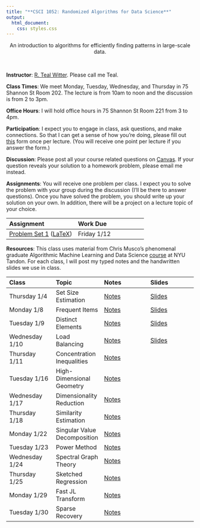 ```yaml
---
title: "**CSCI 1052: Randomized Algorithms for Data Science**"
output:
  html_document:
    css: styles.css
---
```


<center>
An introduction to algorithms for efficiently finding patterns in large-scale data.
</center>

<br>

<div class="row">
  <div class="col-md-6" markdown="1">
  **Instructor**: [R. Teal Witter](https://www.rtealwitter.com/). Please call me Teal.
  
  **Class Times**: We meet Monday, Tuesday, Wednesday, and Thursday in 75 Shannon St Room 202. The lecture is from 10am to noon and the discussion is from 2 to 3pm.
  
  **Office Hours**: I will hold office hours in 75 Shannon St Room 221 from 3 to 4pm.
  
  **Participation**: I expect you to engage in class, ask questions, and make connections. So that I can get a sense of how you're doing, please fill out [this](https://forms.gle/XNaiZFexa1JGJtTs5) form once per lecture. (You will receive one point per lecture if you answer the form.)
  
  **Discussion**: Please post all your course related questions on [Canvas](https://middlebury.instructure.com/courses/13944). If your question reveals your solution to a homework problem, please email me instead.
  
  </div>
  <div class="col-md-6" markdown="1">
  **Assignments**: You will receive one problem per class. I expect you to solve the problem with your group during the discussion (I'll be there to answer questions). Once you have solved the problem, you should write up your solution on your own. In addition, there will be a project on a lecture topic of your choice.
  
  Assignment | Work Due 
  :--- | :--- 
  [Problem Set 1](psets/pset1.pdf) ([LaTeX](psets/pset1.tex)) | Friday 1/12 
  </div>
</div>

**Resources**: This class uses material from Chris Musco's phenomenal graduate Algorithmic Machine Learning and Data Science [course](https://chrismusco.com/amlds2023/) at NYU Tandon. For each class, I will post my typed notes and the handwritten slides we use in class.

<tr>
Class | Topic | Notes | Slides </tr><tr>
:--- | :--- | :--- | :--- |
Thursday 1/4   | Set Size Estimation | [Notes](notes/01_set_size.html) | [Slides](lectures/lecture01.pdf)  | </tr><tr>
Monday 1/8     | Frequent Items | [Notes](notes/02_frequent_items.html) | [Slides](lectures/lecture02.pdf) | </tr><tr>
Tuesday 1/9    | Distinct Elements| [Notes](notes/03_distinct_elements.html) | [Slides](lectures/lecture03.pdf) | </tr><tr>
Wednesday 1/10 | Load Balancing | [Notes](notes/04_load_balancing.html) | [Slides](lectures/lecture04.pdf) | </tr><tr>
Thursday 1/11  | Concentration Inequalities | [Notes](notes/05_concentration_inequalities.html) |  | </tr><tr>
Tuesday 1/16   | High-Dimensional Geometry | [Notes](notes/06_high_dimensional_geometry.html) |  | </tr><tr>
Wednesday 1/17 | Dimensionality Reduction | [Notes](notes/07_dimensionality_reduction.html) |  | </tr><tr>
Thursday 1/18  | Similarity Estimation | [Notes](notes/08_similarity_estimation.html) |  | </tr><tr>
Monday 1/22    | Singular Value Decomposition | [Notes](notes/14_singular_value_decomposition.html) |  | </tr><tr>
Tuesday 1/23   | Power Method | [Notes](notes/15_power_method.html) |  | </tr><tr>
Wednesday 1/24 | Spectral Graph Theory | [Notes](notes/16_spectral_graph_theory.html) |  | </tr><tr>
Thursday 1/25  | Sketched Regression | [Notes](notes/17_sketched_regression.html) |  | </tr><tr>
Monday 1/29    | Fast JL Transform | [Notes](notes/18_fast_jl_transform.html) |  | </tr><tr>
Tuesday 1/30   | Sparse Recovery | [Notes](notes/19_sparse_recovery.html) |  | </tr><tr>


